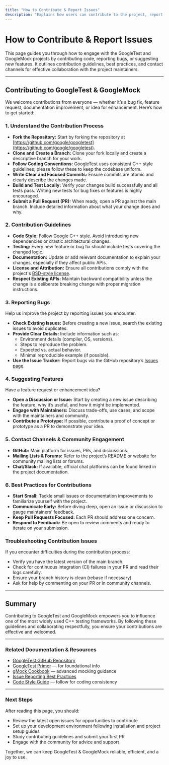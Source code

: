 ```yaml
---
title: "How to Contribute & Report Issues"
description: "Explains how users can contribute to the project, report bugs, or suggest features. Lists contribution guidelines and contact channels to engage with the project maintainers."
---
```


# How to Contribute & Report Issues

This page guides you through how to engage with the GoogleTest and GoogleMock projects by contributing code, reporting bugs, or suggesting new features. It outlines contribution guidelines, best practices, and contact channels for effective collaboration with the project maintainers.

---

## Contributing to GoogleTest & GoogleMock

We welcome contributions from everyone — whether it’s a bug fix, feature request, documentation improvement, or idea for enhancement. Here’s how to get started:

### 1. Understand the Contribution Process

- **Fork the Repository:** Start by forking the repository at [https://github.com/google/googletest](https://github.com/google/googletest).
- **Clone and Create a Branch:** Clone your fork locally and create a descriptive branch for your work.
- **Follow Coding Conventions:** GoogleTest uses consistent C++ style guidelines; please follow these to keep the codebase uniform.
- **Write Clear and Focused Commits:** Ensure commits are atomic and clearly describe the changes made.
- **Build and Test Locally:** Verify your changes build successfully and all tests pass. Writing new tests for bug fixes or features is highly encouraged.
- **Submit a Pull Request (PR):** When ready, open a PR against the main branch. Include detailed information about what your change does and why.

### 2. Contribution Guidelines

- **Code Style:** Follow Google C++ style. Avoid introducing new dependencies or drastic architectural changes.
- **Testing:** Every new feature or bug fix should include tests covering the changed logic.
- **Documentation:** Update or add relevant documentation to explain your changes, especially if they affect public APIs.
- **License and Attribution:** Ensure all contributions comply with the project's [BSD-style license](https://github.com/google/googletest/blob/main/LICENSE).
- **Respect Existing APIs:** Maintain backward compatibility unless the change is a deliberate breaking change with proper migration instructions.

### 3. Reporting Bugs

Help us improve the project by reporting issues you encounter.

- **Check Existing Issues:** Before creating a new issue, search the existing issues to avoid duplicates.
- **Provide Clear Details:** Include information such as:
  - Environment details (compiler, OS, versions).
  - Steps to reproduce the problem.
  - Expected vs. actual behavior.
  - Minimal reproducible example (if possible).
- **Use the Issue Tracker:** Report bugs via the GitHub repository’s [Issues page](https://github.com/google/googletest/issues).

### 4. Suggesting Features

Have a feature request or enhancement idea?

- **Open a Discussion or Issue:** Start by creating a new issue describing the feature, why it’s useful, and how it might be implemented.
- **Engage with Maintainers:** Discuss trade-offs, use cases, and scope with the maintainers and community.
- **Contribute a Prototype:** If possible, contribute a proof of concept or prototype as a PR to demonstrate your idea.

### 5. Contact Channels & Community Engagement

- **GitHub:** Main platform for issues, PRs, and discussions.
- **Mailing Lists & Forums:** Refer to the project’s README or website for community mailing lists or forums.
- **Chat/Slack:** If available, official chat platforms can be found linked in the project documentation.

### 6. Best Practices for Contributions

- **Start Small:** Tackle small issues or documentation improvements to familiarize yourself with the project.
- **Communicate Early:** Before diving deep, open an issue or discussion to gauge maintainers’ feedback.
- **Keep Pull Requests Focused:** Each PR should address one concern.
- **Respond to Feedback:** Be open to review comments and ready to iterate on your submission.

### Troubleshooting Contribution Issues

If you encounter difficulties during the contribution process:

- Verify you have the latest version of the main branch.
- Check for continuous integration (CI) failures in your PR and read their logs carefully.
- Ensure your branch history is clean (rebase if necessary).
- Ask for help by commenting on your PR or in community channels.

---

## Summary

Contributing to GoogleTest and GoogleMock empowers you to influence one of the most widely used C++ testing frameworks. By following these guidelines and collaborating respectfully, you ensure your contributions are effective and welcomed.

---

### Related Documentation & Resources

- [GoogleTest GitHub Repository](https://github.com/google/googletest)
- [GoogleTest Primer](https://google.github.io/googletest/primer.html) — for foundational info
- [gMock Cookbook](https://google.github.io/googletest/gmock_cook_book.html) — advanced mocking guidance
- [Issue Reporting Best Practices](https://google.github.io/googletest/support.html#reporting-issues)
- [Code Style Guide](https://google.github.io/styleguide/cppguide.html) — follow for coding consistency

---

### Next Steps

After reading this page, you should:

- Review the latest open issues for opportunities to contribute
- Set up your development environment following installation and project setup guides
- Study contributing guidelines and submit your first PR
- Engage with the community for advice and support

Together, we can keep GoogleTest & GoogleMock reliable, efficient, and a joy to use.
